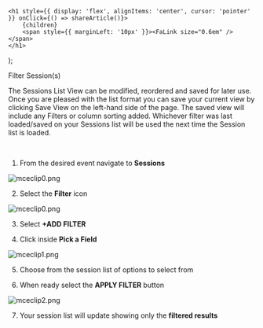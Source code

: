 

    <h1 style={{ display: 'flex', alignItems: 'center', cursor: 'pointer' }} onClick={() => shareArticle()}>
        {children} 
        <span style={{ marginLeft: '10px' }}><FaLink size="0.6em" /></span>
    </h1>
);

<ToastContainer />

<ClickableTitle>Filter Session(s)</ClickableTitle>




The Sessions List View can be modified, reordered and saved for later use. Once you are pleased with the list format you can save your current view by clicking Save View on the left-hand side of the page. The saved view will include any Filters or column sorting added. Whichever filter was last loaded/saved on your Sessions list will be used the next time the Session list is loaded.


 


1. From the desired event navigate to **Sessions**


![mceclip0.png](../../../resources/article-images/4494245622291-Filter-Session-s_1.png)


2. Select the **Filter** icon


![mceclip0.png](../../../resources/article-images/4494245622291-Filter-Session-s_2.png)


3. Select **+ADD FILTER**


4. Click inside **Pick a Field**


![mceclip1.png](../../../resources/article-images/4494245622291-Filter-Session-s_3.png)


5. Choose from the session list of options to select from


6. When ready select the **APPLY FILTER** button


![mceclip2.png](../../../resources/article-images/4494245622291-Filter-Session-s_4.png)


7. Your session list will update showing only the **filtered results**



